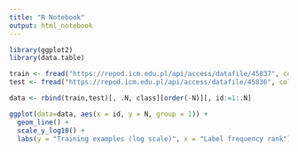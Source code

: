```yaml
---
title: "R Notebook"
output: html_notebook
---
```


```r
library(ggplot2)
library(data.table)
```


```r
train <- fread("https://repod.icm.edu.pl/api/access/datafile/45837", colClasses = "character")
test <- fread("https://repod.icm.edu.pl/api/access/datafile/45836", colClasses = "character")
```

```r
data <- rbind(train,test)[, .N, class][order(-N)][, id:=1:.N]

ggplot(data=data, aes(x = id, y = N, group = 1)) +
  geom_line() +
  scale_y_log10() + 
  labs(y = "Training examples (log scale)", x = "Label frequency rank")
```

